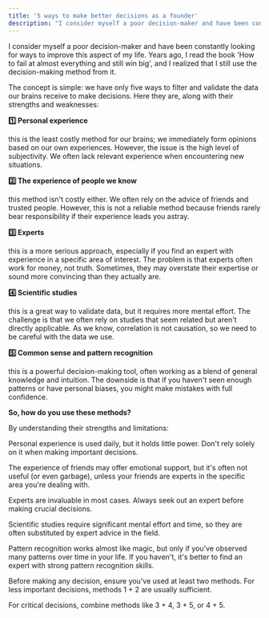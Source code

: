 ```yaml
---
title: '5 ways to make better decisions as a founder'
description: "I consider myself a poor decision-maker and have been constantly looking for ways to improve this aspect of my life."
---
```


I consider myself a poor decision-maker and have been constantly looking for ways to improve this aspect of my life. Years ago, I read the book 'How to fail at almost everything and still win big', and I realized that I still use the decision-making method from it.

The concept is simple: we have only five ways to filter and validate the data our brains receive to make decisions. Here they are, along with their strengths and weaknesses:

**1️⃣ Personal experience**

this is the least costly method for our brains; we immediately form opinions based on our own experiences. However, the issue is the high level of subjectivity. We often lack relevant experience when encountering new situations.

**2️⃣ The experience of people we know**

this method isn't costly either. We often rely on the advice of friends and trusted people. However, this is not a reliable method because friends rarely bear responsibility if their experience leads you astray.

**3️⃣ Experts**

this is a more serious approach, especially if you find an expert with experience in a specific area of interest. The problem is that experts often work for money, not truth. Sometimes, they may overstate their expertise or sound more convincing than they actually are.

**4️⃣ Scientific studies**

this is a great way to validate data, but it requires more mental effort. The challenge is that we often rely on studies that seem related but aren't directly applicable. As we know, correlation is not causation, so we need to be careful with the data we use.

**5️⃣ Common sense and pattern recognition**

this is a powerful decision-making tool, often working as a blend of general knowledge and intuition. The downside is that if you haven't seen enough patterns or have personal biases, you might make mistakes with full confidence.

**So, how do you use these methods?**

By understanding their strengths and limitations:

Personal experience is used daily, but it holds little power. Don't rely solely on it when making important decisions.

The experience of friends may offer emotional support, but it's often not useful (or even garbage), unless your friends are experts in the specific area you're dealing with.

Experts are invaluable in most cases. Always seek out an expert before making crucial decisions.

Scientific studies require significant mental effort and time, so they are often substituted by expert advice in the field.

Pattern recognition works almost like magic, but only if you've observed many patterns over time in your life. If you haven't, it's better to find an expert with strong pattern recognition skills.

Before making any decision, ensure you've used at least two methods. For less important decisions, methods 1 + 2 are usually sufficient.

For critical decisions, combine methods like 3 + 4, 3 + 5, or 4 + 5.

